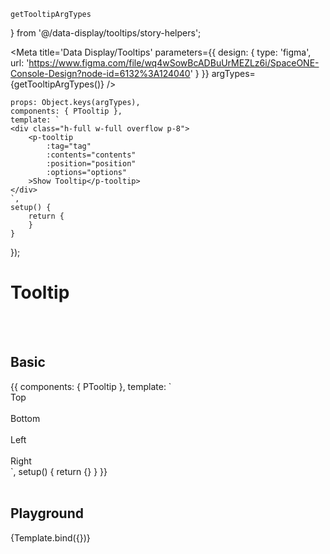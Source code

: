 
    getTooltipArgTypes
} from '@/data-display/tooltips/story-helpers';


<Meta title='Data Display/Tooltips' parameters={{
    design: {
        type: 'figma',
        url: 'https://www.figma.com/file/wq4wSowBcADBuUrMEZLz6i/SpaceONE-Console-Design?node-id=6132%3A124040'
    }
}} argTypes={getTooltipArgTypes()} />


    props: Object.keys(argTypes),
    components: { PTooltip },
    template: `
    <div class="h-full w-full overflow p-8">
        <p-tooltip
            :tag="tag"
            :contents="contents"
            :position="position"
            :options="options"
        >Show Tooltip</p-tooltip>
    </div>
    `,
    setup() {
        return {
        }
    }
});


# Tooltip
<br/>
<br/>

## Basic

<Canvas>
    <Story name="Basic">
        {{
            components: { PTooltip },
            template: `
    <div class="h-full w-full overflow p-8 text-center">
        <p-tooltip contents="tooltip contents" position="top">Top</p-tooltip><br/><br/>
        <p-tooltip contents="tooltip contents" position="bottom">Bottom</p-tooltip><br/><br/>
        <p-tooltip contents="tooltip contents" position="left">Left</p-tooltip><br/><br/>
        <p-tooltip contents="tooltip contents" position="right">Right</p-tooltip>
    </div>
    `,
            setup() {
                return {}
            }
        }}
    </Story>
</Canvas>

<br/>
<br/>


## Playground

<Canvas>
    <Story name="Playground">
        {Template.bind({})}
    </Story>
</Canvas>

<ArgsTable story="Playground"/>
